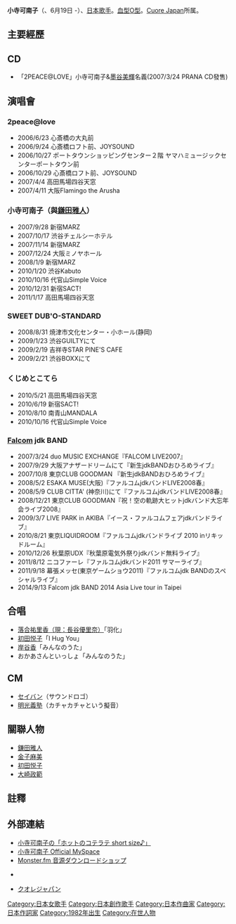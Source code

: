 {{藝人
| 姓名 = 小寺可南子
| 類型 = 女歌手
| 圖片 = 
| Img_capt = 
| 外文名 = 小寺可南子
| 外文 = 日文 
| 英文名 = Kotera Kanako
| 暱稱 = 
| 教育程度 = 
| 出生日期 = 6月19日
| 出生地點 = {{JPN}}[[大阪府|大阪府]][[大阪市|大阪市]]
| 國籍 = {{JPN}}
| 音樂類型 = [[J-POP|J-POP]]
| 職業 = [[創作歌手|創作歌手]]
| 活躍年代 = 2004年～
| 經紀公司 = [[Cuore_Japan|Cuore Japan]]
| 唱片公司 = [[PRANA|PRANA]]（2007年～2008年）
| 配偶 = 
| 父母 = 
| 網站 = http://ameblo.jp/koterakanako/ 小寺可南子の「ホットのコテラテ short size♪」]<br/>[http://www.myspace.com/kotecana 小寺可南子 Official MySpace}}

'''小寺可南子'''（{{lang-ja|小寺 可南子（こてら かなこ）}}、6月19日 -）、[[日本|日本]][[歌手|歌手]]。[[血型|血型]][[O型|O型]]。[[Cuore_Japan|Cuore Japan]]所属。

== 主要經歷 ==

== CD ==
*「2PEACE@LOVE」小寺可南子&[[墨谷美輝|墨谷美輝]]名義(2007/3/24 PRANA CD發售)

== 演唱會 ==
=== 2peace@love ===
* 2006/6/23 心斎橋の大丸前
* 2006/9/24 心斎橋ロフト前、JOYSOUND
* 2006/10/27 ポートタウンショッピングセンター２階 ヤマハミュージックセンターポートタウン前 
* 2006/10/29 心斎橋ロフト前、JOYSOUND
* 2007/4/4 高田馬場四谷天窓
* 2007/4/11 大阪Flamingo the Arusha

=== 小寺可南子（與[[鎌田雅人|鎌田雅人]]） ===
* 2007/9/28 新宿MARZ
* 2007/10/17 渋谷チェルシーホテル
* 2007/11/14 新宿MARZ
* 2007/12/24 大阪ミノヤホール
* 2008/1/9 新宿MARZ
* 2010/1/20 渋谷Kabuto
* 2010/10/16 代官山Simple Voice
* 2010/12/31 新宿SACT!
* 2011/1/17 高田馬場四谷天窓

=== SWEET DUB'O-STANDARD ===
* 2008/8/31 焼津市文化センター・小ホール(静岡)
* 2009/1/23 渋谷GUILTYにて
* 2009/2/19 吉祥寺STAR PINE'S CAFE
* 2009/2/21 渋谷BOXXにて

=== くじめとこてら ===
* 2010/5/21 高田馬場四谷天窓
* 2010/6/19 新宿SACT!
* 2010/8/10 南青山MANDALA
* 2010/10/16 代官山Simple Voice

=== [[Falcom|Falcom]] jdk BAND ===
* 2007/3/24 duo MUSIC EXCHANGE『FALCOM LIVE2007』
* 2007/9/29 大阪アナザードリームにて『新生jdkBANDおひろめライブ』
* 2007/10/8 東京CLUB GOODMAN 『新生jdkBANDおひろめライブ』
* 2008/5/2 ESAKA MUSE(大阪)『ファルコムjdkバンドLIVE2008春』
* 2008/5/9 CLUB CITTA' (神奈川)にて『ファルコムjdkバンドLIVE2008春』
* 2008/12/21 東京CLUB GOODMAN『祝！空の軌跡大ヒットjdkバンド大忘年会ライブ2008』
* 2009/3/7 LIVE PARK in AKIBA『イース・ファルコムフェアjdkバンドライブ』
* 2010/8/21 東京LIQUIDROOM『ファルコムjdkバンドライブ 2010 inリキッドルーム』
* 2010/12/26 秋葉原UDX『秋葉原電気外祭りjdkバンド無料ライブ』
* 2011/8/12 ニコファーレ『ファルコムjdkバンド2011 サマーライブ』
* 2011/9/18 幕張メッセ(東京ゲームショウ2011)『ファルコムjdk BANDのスペシャルライブ』
* 2014/9/13 Falcom jdk BAND 2014 Asia Live tour in Taipei

== 合唱 ==
* [[長谷優里奈|落合祐里香（現：長谷優里奈）]]「羽化」
* [[初田悦子|初田悦子]]「I Hug You」
* [[岸谷香|岸谷香]]「みんなのうた」
* おかあさんといっしょ「みんなのうた」

== CM ==
* [[セイバン|セイバン]]（サウンドロゴ）
* [[明光義塾|明光義塾]]（カチャカチャという擬音）

== 關聯人物 ==
* [[鎌田雅人|鎌田雅人]]
* [[金子麻美|金子麻美]]
* [[初田悦子|初田悦子]]
* [[大崎政範|大崎政範]]

== 註釋 ==
{{Reflist}}

== 外部連結 ==
* [http://ameblo.jp/koterakanako/ 小寺可南子の「ホットのコテラテ short size♪」] {{Wayback|url=http://ameblo.jp/koterakanako/ |date=20190426025707 }} {{ja icon}}
* [http://www.myspace.com/kotecana 小寺可南子 Official MySpace] {{Wayback|url=http://www.myspace.com/kotecana |date=20190426025643 }} {{ja icon}}
* [https://monstar.fm/kotecana Monster.fm 音源ダウンロードショップ] {{Wayback|url=https://monstar.fm/kotecana |date=20130613070838 }} {{ja icon}}
* {{twitter|cana_ko_tera}} {{ja icon}}
* [https://web.archive.org/web/20121204021516/http://cuorejapan.com/index.html クオレジャパン]


{{DEFAULTSORT:Kotera Kanako}}
[[Category:日本女歌手|Category:日本女歌手]]
[[Category:日本創作歌手|Category:日本創作歌手]]
[[Category:日本作曲家|Category:日本作曲家]]
[[Category:日本作詞家|Category:日本作詞家]]
[[Category:1982年出生|Category:1982年出生]]
[[Category:在世人物|Category:在世人物]]